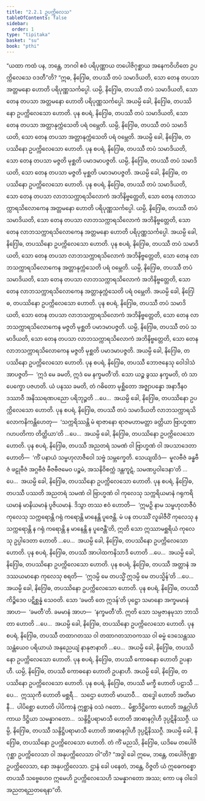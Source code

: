 ```yaml
---
title: "2.2.1 ဥပက္ကိလေသ"
tableOfContents: false
sidebar:
  order: 1
type: "tipitaka"
basket: "su"
book: "pthi"
---
```



<DynamicBreadcrumb />

<Division number="58" book="pthi" e="ch" v="8" p="34">

<Paragraph number="120" book="pthi">
“ယထာ ကထံ ပန, ဘန္တေ, ဘဂဝါ ဧဝံ ပရိပုဏ္ဏာယ တပေါဇိဂုစ္ဆာယ အနေကဝိဟိတေ ဥပက္ကိလေသေ ဝဒတီ”တိ?
</Paragraph>

<Paragraph number="121" book="pthi">
“ဣဓ, နိဂြေါဓ, တပဿီ တပံ သမာဒိယတိ, သော တေန တပသာ အတ္တမနော ဟောတိ ပရိပုဏ္ဏသင်္ကပ္ပေါ. ယမ္ပိ, နိဂြေါဓ, တပဿီ တပံ သမာဒိယတိ, သော တေန တပသာ အတ္တမနော ဟောတိ ပရိပုဏ္ဏသင်္ကပ္ပေါ. အယမ္ပိ ခေါ, နိဂြေါဓ, တပဿိနော ဥပက္ကိလေသော ဟောတိ.
</Paragraph>

<Paragraph number="122" book="pthi">
ပုန စပရံ, နိဂြေါဓ, တပဿီ တပံ သမာဒိယတိ, သော တေန တပသာ အတ္တာနုက္ကံသေတိ ပရံ ဝမ္ဘေတိ. ယမ္ပိ, နိဂြေါဓ, တပဿီ တပံ သမာဒိယတိ, သော တေန တပသာ အတ္တာနုက္ကံသေတိ ပရံ ဝမ္ဘေတိ. အယမ္ပိ ခေါ, နိဂြေါဓ, တပဿိနော ဥပက္ကိလေသော ဟောတိ.
</Paragraph>

<Paragraph number="123" book="pthi">
ပုန စပရံ, နိဂြေါဓ, တပဿီ တပံ သမာဒိယတိ, သော တေန တပသာ မဇ္ဇတိ မုစ္ဆတိ ပမာဒမာပဇ္ဇတိ. ယမ္ပိ, နိဂြေါဓ, တပဿီ တပံ သမာဒိယတိ, သော တေန တပသာ မဇ္ဇတိ မုစ္ဆတိ ပမာဒမာပဇ္ဇတိ. အယမ္ပိ ခေါ, နိဂြေါဓ, တပဿိနော ဥပက္ကိလေသော ဟောတိ.
</Paragraph>

</Division>
<Division number="59" book="pthi" e="ch" v="8" p="35">

<Paragraph number="124" book="pthi">
ပုန စပရံ, နိဂြေါဓ, တပဿီ တပံ သမာဒိယတိ, သော တေန တပသာ လာဘသက္ကာရသိလောကံ အဘိနိဗ္ဗတ္တေတိ, သော တေန လာဘသက္ကာရသိလောကေန အတ္တမနော ဟောတိ ပရိပုဏ္ဏသင်္ကပ္ပေါ. ယမ္ပိ, နိဂြေါဓ, တပဿီ တပံ သမာဒိယတိ, သော တေန တပသာ လာဘသက္ကာရသိလောကံ အဘိနိဗ္ဗတ္တေတိ, သော တေန လာဘသက္ကာရသိလောကေန အတ္တမနော ဟောတိ ပရိပုဏ္ဏသင်္ကပ္ပေါ. အယမ္ပိ ခေါ, နိဂြေါဓ, တပဿိနော ဥပက္ကိလေသော ဟောတိ.
</Paragraph>

<Paragraph number="125" book="pthi">
ပုန စပရံ, နိဂြေါဓ, တပဿီ တပံ သမာဒိယတိ, သော တေန တပသာ လာဘသက္ကာရသိလောကံ အဘိနိဗ္ဗတ္တေတိ, သော တေန လာဘသက္ကာရသိလောကေန အတ္တာနုက္ကံသေတိ ပရံ ဝမ္ဘေတိ. ယမ္ပိ, နိဂြေါဓ, တပဿီ တပံ သမာဒိယတိ, သော တေန တပသာ လာဘသက္ကာရသိလောကံ အဘိနိဗ္ဗတ္တေတိ, သော တေန လာဘသက္ကာရသိလောကေန အတ္တာနုက္ကံသေတိ ပရံ ဝမ္ဘေတိ. အယမ္ပိ ခေါ, နိဂြေါဓ, တပဿိနော ဥပက္ကိလေသော ဟောတိ.
</Paragraph>

<Paragraph number="126" book="pthi">
ပုန စပရံ, နိဂြေါဓ, တပဿီ တပံ သမာဒိယတိ, သော တေန တပသာ လာဘသက္ကာရသိလောကံ အဘိနိဗ္ဗတ္တေတိ, သော တေန လာဘသက္ကာရသိလောကေန မဇ္ဇတိ မုစ္ဆတိ ပမာဒမာပဇ္ဇတိ. ယမ္ပိ, နိဂြေါဓ, တပဿီ တပံ သမာဒိယတိ, သော တေန တပသာ လာဘသက္ကာရသိလောကံ အဘိနိဗ္ဗတ္တေတိ, သော တေန လာဘသက္ကာရသိလောကေန မဇ္ဇတိ မုစ္ဆတိ ပမာဒမာပဇ္ဇတိ. အယမ္ပိ ခေါ, နိဂြေါဓ, တပဿိနော ဥပက္ကိလေသော ဟောတိ.
</Paragraph>

</Division>
<Division number="60" book="pthi" e="ch" v="8" p="35">

<Paragraph number="127" book="pthi">
ပုန စပရံ, နိဂြေါဓ, တပဿီ ဘောဇနေသု ဝေါဒါသံ အာပဇ္ဇတိ—  ‘ဣဒံ မေ ခမတိ, ဣဒံ မေ နက္ခမတီ’တိ. သော ယဉ္စ ခွဿ နက္ခမတိ, တံ သာပေက္ခော ပဇဟတိ. ယံ ပနဿ ခမတိ, တံ ဂဓိတော မုစ္ဆိတော အဇ္ဈာပန္နော အနာဒီနဝဒဿာဝီ အနိဿရဏပညော ပရိဘုဉ္ဇတိ …ပေ…  အယမ္ပိ ခေါ, နိဂြေါဓ, တပဿိနော ဥပက္ကိလေသော ဟောတိ.
</Paragraph>

<Paragraph number="128" book="pthi">
ပုန စပရံ, နိဂြေါဓ, တပဿီ တပံ သမာဒိယတိ လာဘသက္ကာရသိလောကနိကန္တိဟေတု—  ‘သက္ကရိဿန္တိ မံ ရာဇာနော ရာဇမဟာမတ္တာ ခတ္တိယာ ဗြာဟ္မဏာ ဂဟပတိကာ တိတ္ထိယာ’တိ …ပေ…  အယမ္ပိ ခေါ, နိဂြေါဓ, တပဿိနော ဥပက္ကိလေသော ဟောတိ.
</Paragraph>

</Division>
<Division number="61" book="pthi" e="ch" v="8" p="36">

<Paragraph number="129" book="pthi">
ပုန စပရံ, နိဂြေါဓ, တပဿီ အညတရံ သမဏံ ဝါ ဗြာဟ္မဏံ ဝါ အပသာဒေတာ ဟောတိ—  ‘ကိံ ပနာယံ သမ္ဗဟုလာဇီဝေါ သဗ္ဗံ သမ္ဘက္ခေတိ. သေယျထိဒံ—  မူလဗီဇံ ခန္ဓဗီဇံ ဖဠုဗီဇံ အဂ္ဂဗီဇံ ဗီဇဗီဇမေဝ ပဉ္စမံ, အသနိဝိစက္ကံ ဒန္တကူဋံ, သမဏပ္ပဝါဒေနာ’တိ …ပေ…  အယမ္ပိ ခေါ, နိဂြေါဓ, တပဿိနော ဥပက္ကိလေသော ဟောတိ.
</Paragraph>

<Paragraph number="130" book="pthi">
ပုန စပရံ, နိဂြေါဓ, တပဿီ ပဿတိ အညတရံ သမဏံ ဝါ ဗြာဟ္မဏံ ဝါ ကုလေသု သက္ကရိယမာနံ ဂရုကရိယမာနံ မာနိယမာနံ ပူဇိယမာနံ. ဒိသွာ တဿ ဧဝံ ဟောတိ—  ‘ဣမဉှိ နာမ သမ္ဗဟုလာဇီဝံ ကုလေသု သက္ကရောန္တိ ဂရုံ ကရောန္တိ မာနေန္တိ ပူဇေန္တိ. မံ ပန တပဿိံ လူခါဇီဝိံ ကုလေသု န သက္ကရောန္တိ န ဂရုံ ကရောန္တိ န မာနေန္တိ န ပူဇေန္တီ’တိ, ဣတိ သော ဣဿာမစ္ဆရိယံ ကုလေသု ဥပ္ပါဒေတာ ဟောတိ …ပေ…  အယမ္ပိ ခေါ, နိဂြေါဓ, တပဿိနော ဥပက္ကိလေသော ဟောတိ.
</Paragraph>

</Division>
<Division number="62" book="pthi" e="ch" v="8" p="36">

<Paragraph number="131" book="pthi">
ပုန စပရံ, နိဂြေါဓ, တပဿီ အာပါထကနိသာဒီ ဟောတိ …ပေ…  အယမ္ပိ ခေါ, နိဂြေါဓ, တပဿိနော ဥပက္ကိလေသော ဟောတိ.
</Paragraph>

<Paragraph number="132" book="pthi">
ပုန စပရံ, နိဂြေါဓ, တပဿီ အတ္တာနံ အဒဿယမာနော ကုလေသု စရတိ—  ‘ဣဒမ္ပိ မေ တပသ္မိံ ဣဒမ္ပိ မေ တပသ္မိန်’တိ …ပေ…  အယမ္ပိ ခေါ, နိဂြေါဓ, တပဿိနော ဥပက္ကိလေသော ဟောတိ.
</Paragraph>

<Paragraph number="133" book="pthi">
ပုန စပရံ, နိဂြေါဓ, တပဿီ ကိဉ္စိဒေဝ ပဋိစ္ဆန္နံ သေဝတိ. သော ‘ခမတိ တေ ဣဒန်’တိ ပုဋ္ဌော သမာနော အက္ခမမာနံ အာဟ—  ‘ခမတီ’တိ. ခမမာနံ အာဟ—  ‘နက္ခမတီ’တိ. ဣတိ သော သမ္ပဇာနမုသာ ဘာသိတာ ဟောတိ …ပေ…  အယမ္ပိ ခေါ, နိဂြေါဓ, တပဿိနော ဥပက္ကိလေသော ဟောတိ.
</Paragraph>

<Paragraph number="134" book="pthi">
ပုန စပရံ, နိဂြေါဓ, တပဿီ တထာဂတဿ ဝါ တထာဂတသာဝကဿ ဝါ ဓမ္မံ ဒေသေန္တဿ သန္တံယေဝ ပရိယာယံ အနုညေယျံ နာနုဇာနာတိ …ပေ…  အယမ္ပိ ခေါ, နိဂြေါဓ, တပဿိနော ဥပက္ကိလေသော ဟောတိ.
</Paragraph>

</Division>
<Division number="63" book="pthi" e="ch" v="8" p="37">

<Paragraph number="135" book="pthi">
ပုန စပရံ, နိဂြေါဓ, တပဿီ ကောဓနော ဟောတိ ဥပနာဟီ. ယမ္ပိ, နိဂြေါဓ, တပဿီ ကောဓနော ဟောတိ ဥပနာဟီ. အယမ္ပိ ခေါ, နိဂြေါဓ, တပဿိနော ဥပက္ကိလေသော ဟောတိ.
</Paragraph>

<Paragraph number="136" book="pthi">
ပုန စပရံ, နိဂြေါဓ, တပဿီ မက္ခီ ဟောတိ ပဠာသီ …ပေ…  ဣဿုကီ ဟောတိ မစ္ဆရီ…  သဌော ဟောတိ မာယာဝီ…  ထဒ္ဓေါ ဟောတိ အတိမာနီ…  ပါပိစ္ဆော ဟောတိ ပါပိကာနံ ဣစ္ဆာနံ ဝသံ ဂတော…  မိစ္ဆာဒိဋ္ဌိကော ဟောတိ အန္တဂ္ဂါဟိကာယ ဒိဋ္ဌိယာ သမန္နာဂတော…  သန္ဒိဋ္ဌိပရာမာသီ ဟောတိ အာဓာနဂ္ဂါဟီ ဒုပ္ပဋိနိဿဂ္ဂီ. ယမ္ပိ, နိဂြေါဓ, တပဿီ သန္ဒိဋ္ဌိပရာမာသီ ဟောတိ အာဓာနဂ္ဂါဟီ ဒုပ္ပဋိနိဿဂ္ဂီ. အယမ္ပိ ခေါ, နိဂြေါဓ, တပဿိနော ဥပက္ကိလေသော ဟောတိ.
</Paragraph>

<Paragraph number="137" book="pthi">
တံ ကိံ မညသိ, နိဂြေါဓ, ယဒိမေ တပေါဇိဂုစ္ဆာ ဥပက္ကိလေသာ ဝါ အနုပက္ကိလေသာ ဝါ”တိ? “အဒ္ဓါ ခေါ ဣမေ, ဘန္တေ, တပေါဇိဂုစ္ဆာ ဥပက္ကိလေသာ, နော အနုပက္ကိလေသာ. ဌာနံ ခေါ ပနေတံ, ဘန္တေ, ဝိဇ္ဇတိ ယံ ဣဓေကစ္စော တပဿီ သဗ္ဗေဟေဝ ဣမေဟိ ဥပက္ကိလေသေဟိ သမန္နာဂတော အဿ; ကော ပန ဝါဒေါ အညတရညတရေနာ”တိ.
</Paragraph>
</Division>